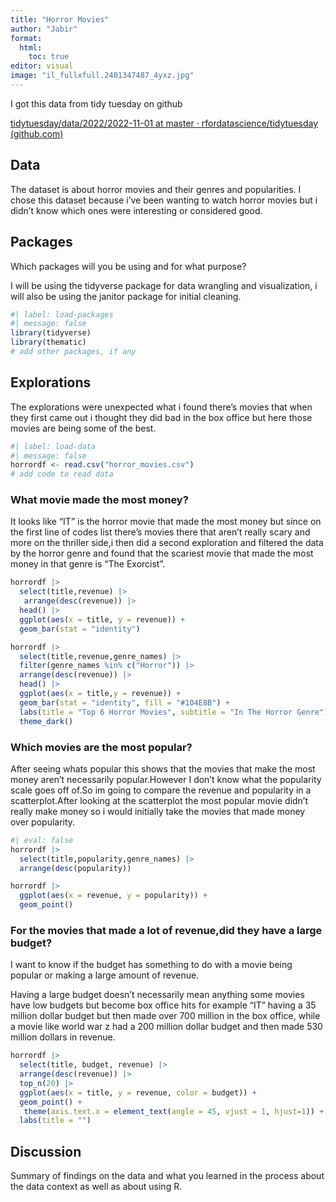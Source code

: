 ```yaml
---
title: "Horror Movies"
author: "Jabir"
format: 
  html:
    toc: true
editor: visual
image: "il_fullxfull.2401347487_4yxz.jpg"
---
```


I got this data from tidy tuesday on github

[tidytuesday/data/2022/2022-11-01 at master · rfordatascience/tidytuesday (github.com)](https://github.com/rfordatascience/tidytuesday/tree/master/data/2022/2022-11-01)

## Data

The dataset is about horror movies and their genres and popularities. I chose this dataset because i've been wanting to watch horror movies but i didn't know which ones were interesting or considered good.

## Packages

Which packages will you be using and for what purpose?

I will be using the tidyverse package for data wrangling and visualization, i will also be using the janitor package for initial cleaning.

```r
#| label: load-packages
#| message: false
library(tidyverse)
library(thematic)
# add other packages, if any
```

## Explorations

The explorations were unexpected what i found there's movies that when they first came out i thought they did bad in the box office but here those movies are being some of the best.

```r
#| label: load-data
#| message: false
horrordf <- read.csv("horror_movies.csv")
# add code to read data
```

### What movie made the most money?

It looks like "IT" is the horror movie that made the most money but since on the first line of codes list there's movies there that aren't really scary and more on the thriller side,i then did a second exploration and filtered the data by the horror genre and found that the scariest movie that made the most money in that genre is "The Exorcist".

```r
horrordf |>
  select(title,revenue) |>
   arrange(desc(revenue)) |>
  head() |>
  ggplot(aes(x = title, y = revenue)) +
  geom_bar(stat = "identity")
```

```r
horrordf |>
  select(title,revenue,genre_names) |>
  filter(genre_names %in% c("Horror")) |>
  arrange(desc(revenue)) |> 
  head() |>
  ggplot(aes(x = title,y = revenue)) +
  geom_bar(stat = "identity", fill = "#104E8B") +
  labs(title = "Top 6 Horror Movies", subtitle = "In The Horror Genre") +
  theme_dark()
```

### Which movies are the most popular?

After seeing whats popular this shows that the movies that make the most money aren't necessarily popular.However I don't know what the popularity scale goes off of.So im going to compare the revenue and popularity in a scatterplot.After looking at the scatterplot the most popular movie didn't really make money so i would initially take the movies that made money over popularity.

```r
#| eval: false 
horrordf |>
  select(title,popularity,genre_names) |>
  arrange(desc(popularity)) 
```

```r
horrordf |>
  ggplot(aes(x = revenue, y = popularity)) +
  geom_point()
```

### For the movies that made a lot of revenue,did they have a large budget?

I want to know if the budget has something to do with a movie being popular or making a large amount of revenue.

Having a large budget doesn't necessarily mean anything some movies have low budgets but become box office hits for example "IT" having a 35 million dollar budget but then made over 700 million in the box office, while a movie like world war z had a 200 million dollar budget and then made 530 million dollars in revenue.

```r
horrordf |>
  select(title, budget, revenue) |>
  arrange(desc(revenue)) |>
  top_n(20) |>
  ggplot(aes(x = title, y = revenue, color = budget)) +
  geom_point() + 
   theme(axis.text.x = element_text(angle = 45, vjust = 1, hjust=1)) +
  labs(title = "")
```

## Discussion

Summary of findings on the data and what you learned in the process about the data context as well as about using R.
